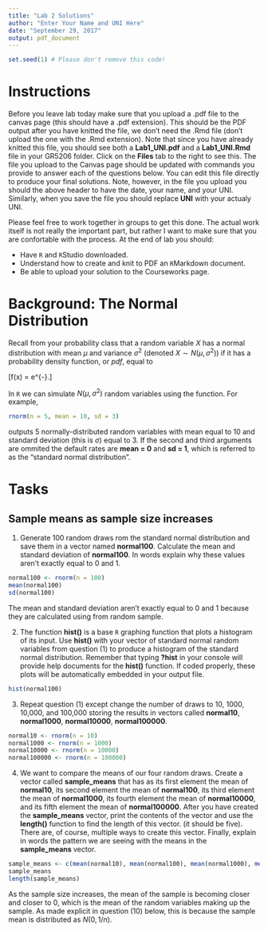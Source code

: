 ```yaml
---
title: "Lab 2 Solutions"
author: "Enter Your Name and UNI Here"
date: "September 29, 2017"
output: pdf_document
---
```



```r
set.seed(1) # Please don't remove this code!
```

# Instructions 
Before you leave lab today make sure that you upload a .pdf file to the canvas page (this should have a .pdf extension). This should be the PDF output after you have knitted the file, we don't need the .Rmd file (don't upload the one with the .Rmd extension).  Note that since you have already knitted this file, you should see both a **Lab1_UNI.pdf** and a **Lab1_UNI.Rmd** file in your GR5206 folder.  Click on the **Files** tab to the right to see this.  The file you upload to the Canvas page should be updated with commands you provide to answer each of the questions below.  You can edit this file directly to produce your final solutions.  Note, however, in the file you upload you should the above header to have the date, your name, and your UNI.  Similarly, when you save the file you should replace **UNI** with your actualy UNI.

Please feel free to work together in groups to get this done.  The actual work itself is not really the important part, but rather I want to make sure that you are confortable with the process.  At the end of lab you should:

* Have `R` and `R`Studio downloaded.
* Understand how to create and knit to PDF an `R`Markdown document.
* Be able to upload your solution to the Courseworks page.

# Background: The Normal Distribution
Recall from your probability class that a random variable $X$ has a normal distribution with mean $\mu$ and variance $\sigma^2$ (denoted $X \sim N(\mu, \sigma^2)$) if it has a probability density function, or *pdf*, equal to

\[f(x) = \frac{1}{\sqrt{2\pi \sigma^2}} e^{-\frac{(x - \mu)^2}{2\sigma^2}}.\]

In `R` we can simulate $N(\mu, \sigma^2)$ random variables using the \texttt{rnorm()} function.  For example,

```r
rnorm(n = 5, mean = 10, sd = 3)
```

outputs 5 normally-distributed random variables with mean equal to 10 and standard deviation (this is $\sigma$) equal to 3.  If the second and third arguments are ommited the default rates are **mean = 0** and **sd = 1**, which is referred to as the "standard normal distribution".

# Tasks

## Sample means as sample size increases

1) Generate 100 random draws rom the standard normal distribution and save them in a vector named **normal100**.  Calculate the mean and standard deviation of **normal100**.  In words explain why these values aren't exactly equal to 0 and 1.

```r
normal100 <- rnorm(n = 100)
mean(normal100)
sd(normal100)
```
The mean and standard deviation aren't exactly equal to 0 and 1 because they are calculated using from random sample.

2) The function **hist()** is a base `R` graphing function that plots a histogram of its input.  Use **hist()** with your vector of standard normal random variables from question (1) to produce a histogram of the standard normal distribution.  Remember that typing **?hist** in your console will provide help documents for the **hist()** function.  If coded properly, these plots will be automatically embedded in your output file.

```r
hist(normal100)
```

3) Repeat question (1) except change the number of draws to 10, 1000, 10,000, and 100,000 storing the results in vectors called **normal10**, **normal1000**, **normal10000**, **normal100000**.  


```r
normal10 <- rnorm(n = 10)
normal1000 <- rnorm(n = 1000)
normal10000 <- rnorm(n = 10000)
normal100000 <- rnorm(n = 100000)
```

4) We want to compare the means of our four random draws.  Create a vector called **sample_means** that has as its first element the mean of **normal10**, its second element the mean of **normal100**, its third element the mean of **normal1000**, its fourth element the mean of **normal10000**, and its fifth element the mean of **normal100000**.  After you have created the **sample_means** vector, print the contents of the vector and use the **length()** function to find the length of this vector.  (it should be five).  There are, of course, multiple ways to create this vector.  Finally, explain in words the pattern we are seeing with the means in the **sample_means** vector.

```r
sample_means <- c(mean(normal10), mean(normal100), mean(normal1000), mean(normal10000), mean(normal100000))
sample_means
length(sample_means)
```
As the sample size increases, the mean of the sample is becoming closer and closer to 0, which is the mean of the random variables making up the sample.  As made explicit in question (10) below, this is because the sample mean is distributed as $N(0, 1/n)$.
